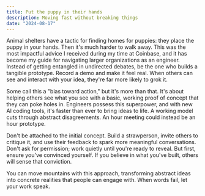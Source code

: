 ```yaml
---
title: Put the puppy in their hands
description: Moving fast without breaking things
date: "2024-08-17"
---
```


Animal shelters have a tactic for finding homes for puppies: they place the puppy in your hands. Then it's much harder to walk away. This was the most impactful advice I received during my time at Coinbase, and it has become my guide for navigating larger organizations as an engineer. Instead of getting entangled in undirected debates, be the one who builds a tangible prototype. Record a demo and make it feel real. When others can see and interact with your idea, they're far more likely to grok it.

Some call this a "bias toward action," but it's more than that. It's about helping others see what you see with a basic, working proof of concept that they can poke holes in. Engineers possess this superpower, and with new AI coding tools, it's faster than ever to bring ideas to life. A working model cuts through abstract disagreements. An hour meeting could instead be an hour prototype.

Don't be attached to the initial concept. Build a strawperson, invite others to critique it, and use their feedback to spark more meaningful conversations. Don't ask for permission; work quietly until you're ready to reveal. But first, ensure you've convinced yourself. If you believe in what you've built, others will sense that conviction.

You can move mountains with this approach, transforming abstract ideas into concrete realities that people can engage with. When words fail, let your work speak.
